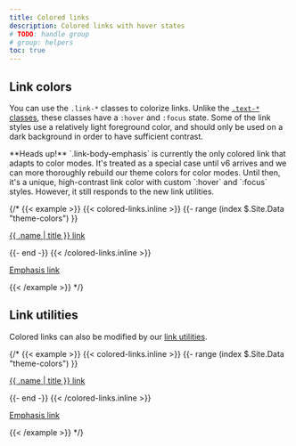```yaml
---
title: Colored links
description: Colored links with hover states
# TODO: handle group
# group: helpers
toc: true
---
```


## Link colors

You can use the `.link-*` classes to colorize links. Unlike the [`.text-*` classes]([[docsref:/utilities/colors]]), these classes have a `:hover` and `:focus` state. Some of the link styles use a relatively light foreground color, and should only be used on a dark background in order to have sufficient contrast.

<Callout>
**Heads up!** `.link-body-emphasis` is currently the only colored link that adapts to color modes. It's treated as a special case until v6 arrives and we can more thoroughly rebuild our theme colors for color modes. Until then, it's a unique, high-contrast link color with custom `:hover` and `:focus` styles. However, it still responds to the new link utilities.
</Callout>

{/* {{< example >}}
{{< colored-links.inline >}}
{{- range (index $.Site.Data "theme-colors") }}
<p><a href="#" class="link-{{ .name }}">{{ .name | title }} link</a></p>
{{- end -}}
{{< /colored-links.inline >}}
<p><a href="#" class="link-body-emphasis">Emphasis link</a></p>
{{< /example >}} */}

<Callout>
<WarningColorAssistiveTechnologies/>
</Callout>

## Link utilities

<AddedIn version="5.3.0"/>

Colored links can also be modified by our [link utilities]([[docsref:/utilities/link/]]).

{/* {{< example >}}
{{< colored-links.inline >}}
{{- range (index $.Site.Data "theme-colors") }}
<p><a href="#" class="link-{{ .name }} link-offset-2 link-underline-opacity-25 link-underline-opacity-100-hover">{{ .name | title }} link</a></p>
{{- end -}}
{{< /colored-links.inline >}}
<p><a href="#" class="link-body-emphasis link-offset-2 link-underline-opacity-25 link-underline-opacity-75-hover">Emphasis link</a></p>
{{< /example >}} */}
